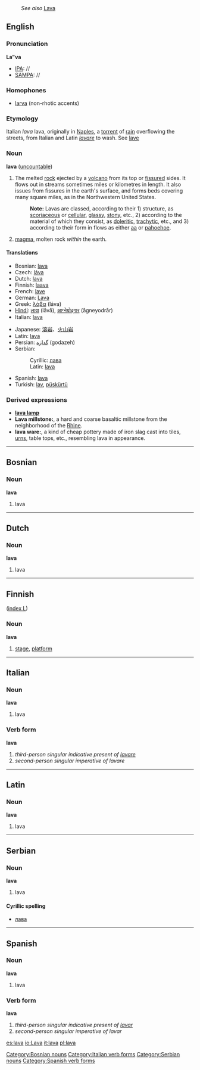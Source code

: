{{wikipedia}}
:''See also'' [[Lava]]
==English==
===Pronunciation===
'''La"va'''
*[[IPA]]: //
*[[SAMPA]]: //
===Homophones===
*[[larva]] (non-rhotic accents)
===Etymology===
Italian ''lava'' lava, originally in [[Naples]], a [[torrent]] of [[rain]] overflowing the streets, from Italian and Latin ''[[lavare]]'' to wash. See [[lave]]
===Noun===
'''lava''' ([[uncountable]])
#The melted [[rock]] ejected by a [[volcano]] from its top or [[fissure]]d sides. It flows out in streams sometimes miles or kilometres in length. It also issues from fissures in the earth's surface, and forms beds covering many square miles, as in the Northwestern United States.
#:'''Note:''' Lavas are classed, according to their 1) structure, as [[scoriaceous]] or [[cellular]], [[glassy]], [[stony]], etc., 2) according to the material of which they consist, as [[doleritic]], [[trachytic]], etc., and 3) according to their form in flows as either [[aa]] or [[pahoehoe]].
#[[magma]], molten rock ''within'' the earth.

====Translations====
{{top}}
*Bosnian: [[lava#Bosnian|lava]] {{f}}
*Czech: [[láva]] {{f}}
*Dutch: [[lava#Dutch|lava]]
*Finnish: [[laava]]
*French: [[lave]] {{f}}
*German: [[Lava]] {{f}}
*Greek: [[λάβα]] (láva)
*[[Hindi]]: [[लावा]] (lāvā), [[आग्नेयोद्गार]] (āgneyodrār)
*Italian: [[lava#Italian|lava]] {{f}}
{{mid}}
*Japanese: [[溶岩]]、[[火山岩]]
*Latin: [[lava#Latin|lava]]
*Persian: [[گدازه]] (godazeh)
*Serbian:
*:Cyrillic: [[лава#Serbian|лава]] {{f}}
*:Latin: [[lava#Serbian|lava]] {{f}}
*Spanish: [[lava#Spanish|lava]] {{f}}
*Turkish: [[lav]], [[püskürtü]]
{{bottom}}

===Derived expressions===
*'''[[lava lamp]]'''
*'''Lava millstone:''', a hard and coarse basaltic millstone from the neighborhood of the [[Rhine]].
*'''lava ware:''', a kind of cheap pottery made of iron slag cast into tiles, [[urn]]s, table tops, etc., resembling lava in appearance.

----

==Bosnian==
===Noun===
'''lava''' {{f}}
#lava
[[Category:Bosnian nouns]]

----

==Dutch==
===Noun===
'''lava'''
# lava

----

==Finnish==
([[Wiktionary:Finnish_index_l|index L]])
===Noun===
'''lava'''
#[[stage]], [[platform]]

----

==Italian==
===Noun===
'''lava'''
#lava
===Verb form===
'''lava'''
# ''third-person singular indicative present of [[lavare]]''
# ''second-person singular imperative of lavare''
[[Category:Italian verb forms]]

----

==Latin==
===Noun===
'''lava'''
# lava

----

==Serbian==
===Noun===
'''lava''' {{f}}
#lava
====Cyrillic spelling====
*[[лава#Serbian|лава]]
[[Category:Serbian nouns]]

----

==Spanish==
===Noun===
'''lava''' {{f}}
# lava
===Verb form===
'''lava'''
# ''third-person singular indicative present of [[lavar]]''
# ''second-person singular imperative of lavar''
[[Category:Spanish verb forms]]

[[es:lava]]
[[io:Lava]]
[[it:lava]]
[[pl:lava]]